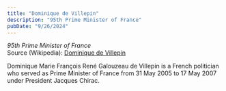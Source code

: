 ```yaml
---
title: "Dominique de Villepin"
description: "95th Prime Minister of France"
pubDate: "9/26/2024"
---
```


*95th Prime Minister of France*  
Source (Wikipedia): [Dominique de Villepin][1]

Dominique Marie François René Galouzeau de Villepin is a French politician who served as Prime Minister of France from 31 May 2005 to 17 May 2007 under President Jacques Chirac.

[1]: https://en.wikipedia.org/wiki/Dominique_de_Villepin

